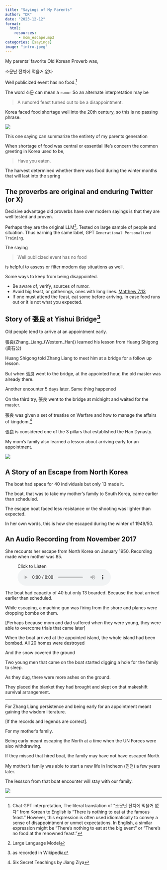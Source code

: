 ```yaml
---
title: "Sayings of My Parents"
author: "DK"
date: "2023-12-12"
format:
  html:
    resources:
      - mom_escape.mp3
categories: [sayings]
image: "intro.jpeg"
---
```


My parents’ favorite Old Korean Proverb was,

소문난 잔치에 먹을거 없다

Well publicized event has no food.^[Chat GPT interpretation, The literal translation of "소문난 잔치에 먹을거 없다" from Korean to English is "There is nothing to eat at the famous feast." However, this expression is often used idiomatically to convey a sense of disappointment or unmet expectations. In English, a similar expression might be "There's nothing to eat at the big event" or "There's no food at the renowned feast."]

The word 소문 can mean a `rumor`
So an alternate interpretation may be

> A rumored feast turned out to be a disappointment.

Korea faced food shortage well into the 20th century, so this is no passing phrase.

![](main.jpeg)

This one saying can summarize the entirety of my parents generation

When shortage of food was central or essential life's concern the common greeting in Korea used to be, 

> Have you eaten. 

The harvest determined whether there was food during the winter months that will last into the spring

## The proverbs are original and enduring Twitter (or X)

Decisive advantage old proverbs have over modern sayings is that they are well tested and proven.

Perhaps they are the original LLM^[Large Language Model].
Tested on large sample of people and situation.
Thus earning the same label, GPT
`Generational Personalized Training`.

The saying

> Well publicized event has no food

is helpful to assess or filter modern day situations as well.

Some ways to keep from being disappointed.

- Be aware of, verify, sources of rumor.
- Avoid big feast, or gatherings, ones with long lines. [Matthew 7:13](https://www.biblegateway.com/verse/en/Matthew%207%3A13)
- If one must attend the feast, eat some before arriving.  In case food runs out or it is not what you expected.

## Story of 張良 at Yishui Bridge^[as recorded in Wikipedia]

Old people tend to arrive at an appointment early.

張良(Zhang_Liang_(Western_Han)) learned his lesson from Huang Shigong (黃石公)

Huang Shigong told Zhang Liang to meet him at a bridge for a follow up lesson.

But when 張良 went to the bridge, at the appointed hour, the old master was already there.

Another encounter 5 days later.
Same thing happened

On the third try, 張良 went to the bridge at midnight and waited for the master.

張良 was given a set of treatise on Warfare and how to manage the affairs of kingdom.^[Six Secret Teachings by Jiang Ziya]

張良 is considered one of the 3 pillars that established the Han Dynasty.

My mom's family also learned a lesson about arriving early for an appointment.

![](main2.jpeg)

## A Story of an Escape from North Korea

The boat had space for 40 individuals but only 13 made it.

The boat, that was to take my mother's family to South Korea, came earlier than scheduled. 

The escape boat faced less resistance or the shooting was lighter than expected.

In her own words, this is how she escaped during the winter of 1949/50.

## An Audio Recording from November 2017

She recounts her escape from North Korea on January 1950. Recording made when mother was 85.  

<figure>
<figcaption>Click to Listen</figcaption>
<audio controls src="mom_escape.mp3">
Your browser does not support the <code>audio</code> element.
</audio>
</figure>

The boat had capacity of 40 but only 13 boarded.
Because the boat arrived earlier than scheduled.

While escaping, a machine gun was firing from the shore and planes were dropping bombs on them.

[Perhaps because mom and dad suffered when they were young, they were able to overcome trials that came later]

When the boat arrived at the appointed island, the whole island had been bombed.  All 20 homes were destroyed  

And the snow covered the ground

Two young men that came on the boat started digging a hole for the family to sleep.

As they dug, there were more ashes on the ground.

They placed the blanket they had brought and slept on that makeshift survival arrangement.

---

For Zhang Liang persistence and being early for an appointment meant gaining the wisdom literature. 

[If the records and legends are correct].

For my mother's family.  

Being early meant escaping the North at a time when the UN Forces were also withdrawing.

If they missed that hired boat, the family may have not have escaped North.

My mother's family was able to start a new life in Incheon (인천) a few years later.

The lessson from that boat encounter will stay with our family.

![](main3.jpeg)
